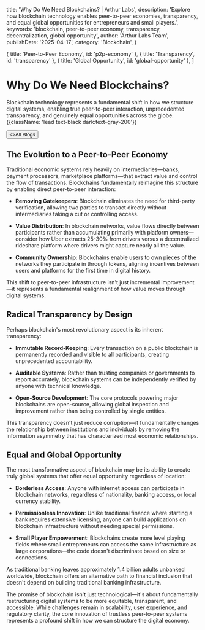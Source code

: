 
  title: 'Why Do We Need Blockchains? | Arthur Labs',
  description:
    'Explore how blockchain technology enables peer-to-peer economies, transparency, and equal global opportunities for entrepreneurs and small players.',
  keywords: 'blockchain, peer-to-peer economy, transparency, decentralization, global opportunity',
  author: 'Arthur Labs Team',
  publishDate: '2025-04-17',
  category: 'Blockchain',
}

  { title: 'Peer-to-Peer Economy', id: 'p2p-economy' },
  { title: 'Transparency', id: 'transparency' },
  { title: 'Global Opportunity', id: 'global-opportunity' },
]

<HeroPattern />

# Why Do We Need Blockchains?

Blockchain technology represents a fundamental shift in how we structure digital systems, enabling true peer-to-peer interaction, unprecedented transparency, and genuinely equal opportunities across the globe. {{className: 'lead text-black dark:text-gray-200'}}

<div className="not-prose mt-6 mb-16 flex gap-3">
  <Button href="/blogs" arrow="left">
    <>All Blogs</>
  </Button>
</div>

<h2 id="p2p-economy">The Evolution to a Peer-to-Peer Economy</h2>

Traditional economic systems rely heavily on intermediaries—banks, payment processors, marketplace platforms—that extract value and control the flow of transactions. Blockchains fundamentally reimagine this structure by enabling direct peer-to-peer interaction:

- **Removing Gatekeepers**: Blockchain eliminates the need for third-party verification, allowing two parties to transact directly without intermediaries taking a cut or controlling access.

- **Value Distribution**: In blockchain networks, value flows directly between participants rather than accumulating primarily with platform owners—consider how Uber extracts 25-30% from drivers versus a decentralized rideshare platform where drivers might capture nearly all the value.

- **Community Ownership**: Blockchains enable users to own pieces of the networks they participate in through tokens, aligning incentives between users and platforms for the first time in digital history.

This shift to peer-to-peer infrastructure isn't just incremental improvement—it represents a fundamental realignment of how value moves through digital systems.

<h2 id="transparency">Radical Transparency by Design</h2>

Perhaps blockchain's most revolutionary aspect is its inherent transparency:

- **Immutable Record-Keeping**: Every transaction on a public blockchain is permanently recorded and visible to all participants, creating unprecedented accountability.

- **Auditable Systems**: Rather than trusting companies or governments to report accurately, blockchain systems can be independently verified by anyone with technical knowledge.

- **Open-Source Development**: The core protocols powering major blockchains are open-source, allowing global inspection and improvement rather than being controlled by single entities.

This transparency doesn't just reduce corruption—it fundamentally changes the relationship between institutions and individuals by removing the information asymmetry that has characterized most economic relationships.

<h2 id="global-opportunity">Equal and Global Opportunity</h2>

The most transformative aspect of blockchain may be its ability to create truly global systems that offer equal opportunity regardless of location:

- **Borderless Access**: Anyone with internet access can participate in blockchain networks, regardless of nationality, banking access, or local currency stability.

- **Permissionless Innovation**: Unlike traditional finance where starting a bank requires extensive licensing, anyone can build applications on blockchain infrastructure without needing special permissions.

- **Small Player Empowerment**: Blockchains create more level playing fields where small entrepreneurs can access the same infrastructure as large corporations—the code doesn't discriminate based on size or connections.

As traditional banking leaves approximately 1.4 billion adults unbanked worldwide, blockchain offers an alternative path to financial inclusion that doesn't depend on building traditional banking infrastructure.

The promise of blockchain isn't just technological—it's about fundamentally restructuring digital systems to be more equitable, transparent, and accessible. While challenges remain in scalability, user experience, and regulatory clarity, the core innovation of trustless peer-to-peer systems represents a profound shift in how we can structure the digital economy.

<div className="mt-16">
  <Socials />
</div>
